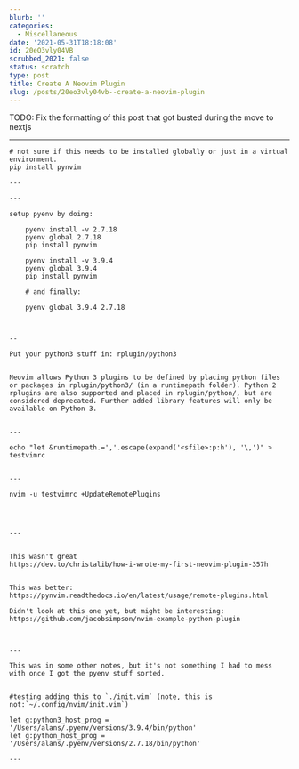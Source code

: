 ```yaml
---
blurb: ''
categories:
  - Miscellaneous
date: '2021-05-31T18:18:08'
id: 20eO3vly04VB
scrubbed_2021: false
status: scratch
type: post
title: Create A Neovim Plugin
slug: /posts/20eo3vly04vb--create-a-neovim-plugin
---
```


TODO: Fix the formatting of this post that got busted during the move to nextjs

---

```
# not sure if this needs to be installed globally or just in a virtual environment. 
pip install pynvim

---

---

setup pyenv by doing:

    pyenv install -v 2.7.18
    pyenv global 2.7.18
    pip install pynvim

    pyenv install -v 3.9.4
    pyenv global 3.9.4
    pip install pynvim
    
    # and finally:
    
    pyenv global 3.9.4 2.7.18
    
    
    
--

Put your python3 stuff in: rplugin/python3


Neovim allows Python 3 plugins to be defined by placing python files or packages in rplugin/python3/ (in a runtimepath folder). Python 2 rplugins are also supported and placed in rplugin/python/, but are considered deprecated. Further added library features will only be available on Python 3.


---

echo "let &runtimepath.=','.escape(expand('<sfile>:p:h'), '\,')" > testvimrc


--- 

nvim -u testvimrc +UpdateRemotePlugins




---


This wasn't great
https://dev.to/christalib/how-i-wrote-my-first-neovim-plugin-357h


This was better:
https://pynvim.readthedocs.io/en/latest/usage/remote-plugins.html

Didn't look at this one yet, but might be interesting:
https://github.com/jacobsimpson/nvim-example-python-plugin



--- 

This was in some other notes, but it's not something I had to mess with once I got the pyenv stuff sorted. 


#testing adding this to `./init.vim` (note, this is not:`~/.config/nvim/init.vim`)

let g:python3_host_prog = '/Users/alans/.pyenv/versions/3.9.4/bin/python'
let g:python_host_prog = '/Users/alans/.pyenv/versions/2.7.18/bin/python'

---
```
